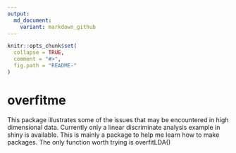 ```yaml
---
output:
  md_document:
    variant: markdown_github
---
```


<!-- README.md is generated from README.Rmd. Please edit that file -->

```r
knitr::opts_chunk$set(
  collapse = TRUE,
  comment = "#>",
  fig.path = "README-"
)
```
# overfitme

This package illustrates some of the issues that may be encountered in 
high dimensional data. Currently only a linear discriminate analysis 
example in shiny is available. This is mainly a package to help me learn how to
make packages. The only function worth trying is overfitLDA()
